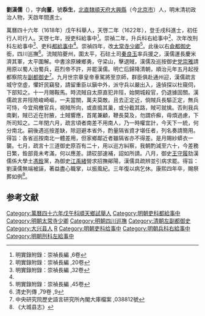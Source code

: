 {{Otheruses|劉漢儒|other=同名或類似名的其它條目描述}}
'''劉漢儒'''（{{bd|1595年||1665年|catIdx=}}），字'''向董'''，號'''忝生'''，[[北直隸|北直隸]][[順天府|順天府]][[大兴县_(金朝)|大興縣]]（今[[北京市|北京市]]）人，明末清初政治人物，天啟年間進士。

萬曆四十六年（1618年）戊午科舉人，天啓二年（1622年），登壬戌科進士，初任行人司行人。天啓七年，授吏科給事中<ref>明實錄附錄：崇禎長編 ,6卷</ref>。崇禎二年，升兵科右給事中<ref>明實錄附錄：崇禎長編 ,20卷</ref>、次年改刑科左給事中<ref name="明實錄附錄：崇禎長編 ,32卷">明實錄附錄：崇禎長編 ,32卷</ref>、吏科[[都給事中|都給事中]]<ref name="明實錄附錄：崇禎長編 ,32卷"/>。崇禎四年，改[[太常寺少卿|太常寺少卿]]<ref>明實錄附錄：崇禎長編 ,45卷</ref>。此後以右[[僉都御史|僉都御史]]銜，四川巡撫<ref>清史列傳 ,79卷 ,9</ref>。流賊陷夔州，圍太平，石砫土司[[秦良玉|秦良玉]]率兵援之，漢儒運長慶米濟其軍，太平圍解。中書涂原練鄉勇，守梁山，擊退賊，漢儒及巡按御史[[党崇雅|党崇雅]]請用原以蜀人治蜀兵，莊烈帝不許，并罷漢儒。明亡后歸降清朝，順治元年五月起授都察院左[[副都御史|副都御史]]<ref>中央研究院歷史語言研究所內閣大庫檔案 ,038812號</ref>。九月世宗章皇帝車駕將至京師，群臣俱赴通州迎，漢儒疏言城守空虛，懼奸民竊發，請留重臣以鎭中外，派守兵以嚴出入，遠偵探以杜窺伺，下部知之。十一月賜鞍馬。時流賊自太原直犯井陘，始開城殺官，仍退據固關。漢儒疏言井陘險峻崎嶇，一夫當關，萬夫莫敵。且去正定近，倘賊兵長驅正定，無兵可恃，今宜飛檄官兵，視賊所向，或直搗其巢，或分截其路，賊可就擒。否則我兵南剿，賊已近在肘腋，土賊響應，首尾兼顧，鞭長莫及，勿謂疥癬，毋煩過慮，下所司知之。二年閏六月，疏言頃者南差不用南人，乃一時權宜計，今天下一統，何分南北。嗣後遇巡按差缺，除迴避本省外，酌量隔省資才堪任者，列名奏請簡用。得旨：各省巡按南北一體差用，但家鄉鄰近者雖隔省亦不得差。是月賜紗蟒衣一襲。七月，疏言十三道御史原百有二十，用以巡方糾察，我朝酌減至六十，今差務日繁，銓部竟未考滿，何以應差。請砹部速補，詔如所請。八月，御史[[王守履|王守履]]劾漢儒係大學土[[馮銓|馮銓]]黨，為御史[[江禹緒|江禹緒]]營求招撫鄖陽，漢儒具疏辨並引病求罷。得旨：劉漢儒無端被誣，著益盡心職掌，以振風紀。三年復以病乞休。康熙四年卒，賜祭葬如例<ref>《大城县志》</ref>。

==参考文献==
{{reflist|3}}

{{天啓二年壬戌科殿試金榜}}

{{Authority control}}

{{DEFAULTSORT:Liu劉}}
[[Category:萬曆四十六年戊午科順天鄉試舉人|Category:萬曆四十六年戊午科順天鄉試舉人]]
[[Category:明朝吏科都給事中|Category:明朝吏科都給事中]]
[[Category:明朝太常寺少卿|Category:明朝太常寺少卿]]
[[Category:明朝四川巡撫|Category:明朝四川巡撫]]
[[Category:清朝左副都御史|Category:清朝左副都御史]]
[[Category:大兴县人|Category:大兴县人]]
[[Category:刘姓|R]]
[[Category:明朝吏科给事中|Category:明朝吏科给事中]]
[[Category:明朝兵科右給事中|Category:明朝兵科右給事中]]
[[Category:明朝刑科左給事中|Category:明朝刑科左給事中]]